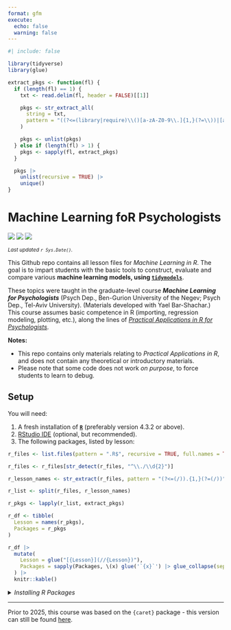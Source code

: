 ```yaml
---
format: gfm
execute:
  echo: false
  warning: false
---
```


```r
#| include: false

library(tidyverse)
library(glue)

extract_pkgs <- function(fl) {
  if (length(fl) == 1) {
    txt <- read.delim(fl, header = FALSE)[[1]]

    pkgs <- str_extract_all(
      string = txt,
      pattern = "((?<=(library|require)\\()[a-zA-Z0-9\\.]{1,}(?=\\))|[a-zA-Z0-9\\.]{1,}(?=\\:{2}))"
    )

    pkgs <- unlist(pkgs)
  } else if (length(fl) > 1) {
    pkgs <- sapply(fl, extract_pkgs)
  }

  pkgs |>
    unlist(recursive = TRUE) |>
    unique()
}
```

# Machine Learning foR Psychologists

[![](https://img.shields.io/badge/Open%20Educational%20Resources-Compatable-brightgreen)](https://creativecommons.org/about/program-areas/education-oer/)
[![](https://img.shields.io/badge/CC-BY--NC%204.0-lightgray)](http://creativecommons.org/licenses/by-nc/4.0/)
[![](https://img.shields.io/badge/Language-R-blue)](http://cran.r-project.org/)

<sub>*Last updated `r Sys.Date()`.*</sub>

This Github repo contains all lesson files for *Machine Learning in R*. The goal is to impart students with the basic tools to construct, evaluate and compare various **machine learning models, using [`tidymodels`](https://www.tidymodels.org/)**.

These topics were taught in the graduate-level course ***Machine Learning for Psychologists*** (Psych Dep., Ben-Gurion University of the Negev; Psych Dep., Tel-Aviv University). (Materials developed with Yael Bar-Shachar.) This course assumes basic competence in R (importing, regression modeling, plotting, etc.), along the lines of [*Practical Applications in R for Psychologists*](https://github.com/mattansb/Practical-Applications-in-R-for-Psychologists).


**Notes:**

- This repo contains only materials relating to *Practical Applications in R*, and does not contain any theoretical or introductory materials.
- Please note that some code does not work *on purpose*, to force students to learn to debug.

## Setup

You will need:

1. A fresh installation of [**`R`**](https://cran.r-project.org/) (preferably version 4.3.2 or above).
2. [RStudio IDE](https://www.rstudio.com/products/rstudio/download/) (optional, but recommended).
3. The following packages, listed by lesson:


```r
r_files <- list.files(pattern = ".R$", recursive = TRUE, full.names = TRUE)

r_files <- r_files[str_detect(r_files, "^\\./\\d{2}")]

r_lesson_names <- str_extract(r_files, pattern = "(?<=(/)).{1,}(?=(/))")

r_list <- split(r_files, r_lesson_names)

r_pkgs <- lapply(r_list, extract_pkgs)

r_df <- tibble(
  Lesson = names(r_pkgs),
  Packages = r_pkgs
)

r_df |>
  mutate(
    Lesson = glue("[{Lesson}](//{Lesson})"),
    Packages = sapply(Packages, \(x) glue('`{x}`') |> glue_collapse(sep = ", "))
  ) |>
  knitr::kable()
```

<details><summary><i>Installing R Packages</i></summary>

You can install all the R packages used by running:

```r
r_pkgs <- r_pkgs |>
  unlist(recursive = TRUE) |>
  unique() |>
  sort()

packinfo <- installed.packages(fields = c("Package", "Version"))

get_src <- function(pkg) {
  pd <- packageDescription(pkg)
  if (is.null(src <- pd$Repository)) {
    if (!is.null(src <- pd$GithubRepo)) {
      src <- paste0("Github: ", pd$GithubUsername, "/", src)
    } else {
      src <- "Dev"
    }
  }
  return(src)
}

r_pkg_info <- tibble(
  pkg = r_pkgs,
  source = sapply(r_pkgs, get_src),
  version = packinfo[r_pkgs, "Version"]
) |>
  filter(version != packageVersion("base")) |>
  mutate(
    pak_src = case_when(
      source == "Dev" ~ NA,
      source == "CRAN" ~ "cran",
      str_detect(source, "Github") ~ "github",
      str_detect(source, "Bioconductor") ~ "bioc"
    ),

    pak = case_match(
      pak_src,
      "cran" ~ glue("cran::{pkg}"),
      "bioc" ~ glue("bioc::{pkg}"),
      "github" ~ glue("github::{str_remove_all(source, 'Github: ')}"),
      .default = pkg
    )
  ) |>
  arrange(pkg)

cat("# in alphabetical order:\n\n")

cat("pak::pak(\n  c(")
r_pkg_info$comma <- rep(",", nrow(r_pkg_info))
r_pkg_info$comma[nrow(r_pkg_info)] <- ""
cat(
  glue_data(r_pkg_info, '    "{pak}"{comma} # {version}') |>
    glue_collapse(sep = "\n")
)
cat("  )\n)")
```

</details>

---

Prior to 2025, this course was based on the `{caret}` package - this version can still be found [here](https://github.com/mattansb/Machine-Learning-foR-Psychologists/tree/caret).
